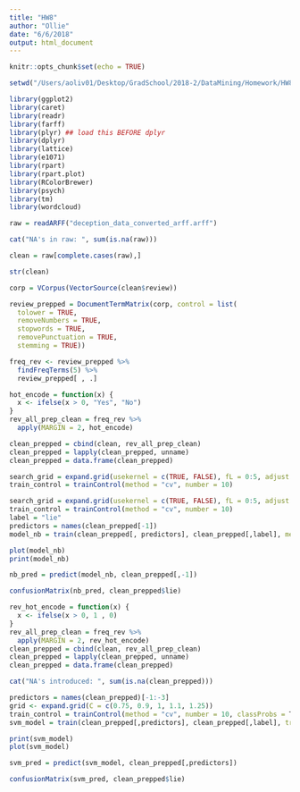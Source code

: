 ```yaml
---
title: "HW8"
author: "Ollie"
date: "6/6/2018"
output: html_document
---
```


```r
knitr::opts_chunk$set(echo = TRUE)
```

```r
setwd("/Users/aoliv01/Desktop/GradSchool/2018-2/DataMining/Homework/HW8")
```

```r
library(ggplot2) 
library(caret)   
library(readr)
library(farff)
library(plyr) ## load this BEFORE dplyr
library(dplyr)
library(lattice)
library(e1071)
library(rpart)
library(rpart.plot)
library(RColorBrewer)
library(psych)
library(tm)
library(wordcloud)
```

```r
raw = readARFF("deception_data_converted_arff.arff")
```

```r
cat("NA's in raw: ", sum(is.na(raw)))
```

```r
clean = raw[complete.cases(raw),]

str(clean)
```

```r
corp = VCorpus(VectorSource(clean$review))
```

```r
review_prepped = DocumentTermMatrix(corp, control = list(
  tolower = TRUE,
  removeNumbers = TRUE,
  stopwords = TRUE,
  removePunctuation = TRUE,
  stemming = TRUE))
```

```r
freq_rev <- review_prepped %>%
  findFreqTerms(5) %>%
  review_prepped[ , .]
```

```r
hot_encode = function(x) {
  x <- ifelse(x > 0, "Yes", "No")
}
rev_all_prep_clean = freq_rev %>%
  apply(MARGIN = 2, hot_encode)
```

```r
clean_prepped = cbind(clean, rev_all_prep_clean)
clean_prepped = lapply(clean_prepped, unname)
clean_prepped = data.frame(clean_prepped)
```

```r
search_grid = expand.grid(usekernel = c(TRUE, FALSE), fL = 0:5, adjust = seq(0, 5, by = 1))
train_control = trainControl(method = "cv", number = 10)
```


```r
search_grid = expand.grid(usekernel = c(TRUE, FALSE), fL = 0:5, adjust = seq(0, 5, by = 1))
train_control = trainControl(method = "cv", number = 10)
label = "lie"
predictors = names(clean_prepped[-1])
model_nb = train(clean_prepped[, predictors], clean_prepped[,label], method = "nb", trControl = train_control, tuneGrid = search_grid)
```

```r
plot(model_nb)
print(model_nb)
```

```r
nb_pred = predict(model_nb, clean_prepped[,-1])
```

```r
confusionMatrix(nb_pred, clean_prepped$lie)
```

```r
rev_hot_encode = function(x) {
  x <- ifelse(x > 0, 1 , 0)
}
rev_all_prep_clean = freq_rev %>%
  apply(MARGIN = 2, rev_hot_encode)
clean_prepped = cbind(clean, rev_all_prep_clean)
clean_prepped = lapply(clean_prepped, unname)
clean_prepped = data.frame(clean_prepped)
```

```r
cat("NA's introduced: ", sum(is.na(clean_prepped)))
```

```r
predictors = names(clean_prepped)[-1:-3]
grid <- expand.grid(C = c(0.75, 0.9, 1, 1.1, 1.25))
train_control = trainControl(method = "cv", number = 10, classProbs = T)
svm_model = train(clean_prepped[,predictors], clean_prepped[,label], trControl = train_control, method = "svmLinear", tuneGrid = grid, scale = FALSE)
```

```r
print(svm_model)
plot(svm_model)
```

```r
svm_pred = predict(svm_model, clean_prepped[,predictors])
```



```r
confusionMatrix(svm_pred, clean_prepped$lie)
```
